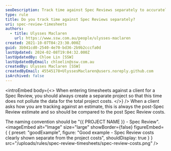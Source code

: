 ```yaml
---
seoDescription: Track time against Spec Reviews separately to accurately reflect project costs and provide clear estimates for clients.
type: rule
title: Do you track time against Spec Reviews separately?
uri: spec-review-timesheets
authors:
  - title: Ulysses Maclaren
    url: https://www.ssw.com.au/people/ulysses-maclaren
created: 2021-10-07T04:23:30.000Z
guid: 3b941cd0-2540-4e70-bd36-2b9b2cccfa0d
lastUpdated: 2024-02-08T19:04:32.000Z
lastUpdatedBy: Chloe Lin [SSW]
lastUpdatedByEmail: chloelin@ssw.com.au
createdBy: Ulysses Maclaren [SSW]
createdByEmail: 45545178+UlyssesMaclaren@users.noreply.github.com
isArchived: false
---
```


<introEmbed
  body={<>
When entering timesheets against a client for a Spec Review, you should always create a separate project so that this time does not pollute the data for the total project costs.
  </>}
/>
When a client asks how you are tracking against an estimate, this is always the post-Spec Review estimate and so should be compared to the post Spec Review costs.

The naming convention should be "&#123;&#123; PROJECT NAME &#125;&#125; - Spec Review".
<imageEmbed
  alt="Image"
  size="large"
  showBorder={false}
  figureEmbed={ {
    preset: "goodExample",
    figure: "Good example - Spec Review costs clearly shown separate from the project costs",
    shouldDisplay: true
  } }
  src="/uploads/rules/spec-review-timesheets/spec-review-costs.png"
/>
